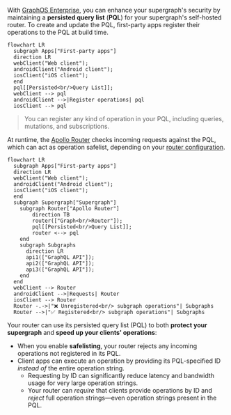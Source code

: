 With [GraphOS Enterprise](/graphos/enterprise/), you can enhance your supergraph's security by maintaining a **persisted query list** (**PQL**) for your supergraph's self-hosted router. To create and update the PQL, first-party apps register their operations to the PQL at build time.

```mermaid
flowchart LR
  subgraph Apps["First-party apps"]
  direction LR
  webClient("Web client");
  androidClient("Android client");
  iosClient("iOS client");
  end
  pql[[Persisted<br/>Query List]];
  webClient --> pql
  androidClient -->|Register operations| pql
  iosClient --> pql
```

> You can register any kind of operation in your PQL, including queries, mutations, and subscriptions.

At runtime, the [Apollo Router](/router/) checks incoming requests against the PQL, which can act as operation safelist, depending on your [router configuration](#2-router-configuration).

```mermaid
flowchart LR
  subgraph Apps["First-party apps"]
  direction LR
  webClient("Web client");
  androidClient("Android client");
  iosClient("iOS client");
  end
  subgraph Supergraph["Supergraph"]
    subgraph Router["Apollo Router"]
        direction TB
        router(["Graph<br/>Router"]);
        pql[[Persisted<br/>Query List]];
        router <--> pql
    end
    subgraph Subgraphs
      direction LR
      api1(["GraphQL API"]);
      api2(["GraphQL API"]);
      api3(["GraphQL API"]);
    end
  end
  webClient --> Router
  androidClient -->|Requests| Router
  iosClient --> Router
  Router -.->|"❌ Unregistered<br/> subgraph operations"| Subgraphs
  Router -->|"✅ Registered<br/> subgraph operations"| Subgraphs
```

Your router can use its persisted query list (PQL) to both **protect your supergraph** and **speed up your clients' operations**:

- When you enable **safelisting**, your router rejects any incoming operations not registered in its PQL.
- Client apps can execute an operation by providing its PQL-specified ID _instead of_ the entire operation string.
  - Requesting by ID can significantly reduce latency and bandwidth usage for very large operation strings.
  - Your router can _require_ that clients provide operations by ID and _reject_ full operation strings—even operation strings present in the PQL.
